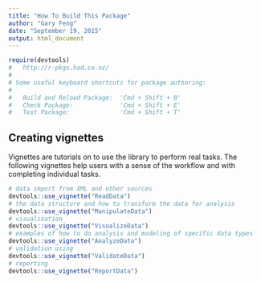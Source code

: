 ```yaml
---
title: "How To Build This Package"
author: "Gary Feng"
date: "September 19, 2015"
output: html_document
---
```


```r
require(devtools)
#   http://r-pkgs.had.co.nz/
#
# Some useful keyboard shortcuts for package authoring:
#
#   Build and Reload Package:  'Cmd + Shift + B'
#   Check Package:             'Cmd + Shift + E'
#   Test Package:              'Cmd + Shift + T'

```


## Creating vignettes

Vignettes are tutorials on to use the library to perform real tasks. The following vignettes help users with a sense of the workflow and with completing individual tasks. 

```r
# data import from XML and other sources
devtools::use_vignette("ReadData")
# the data structure and how to transform the data for analysis
devtools::use_vignette("ManipulateData")
# visualization
devtools::use_vignette("VisualizeData")
# examples of how to do analysis and modeling of specific data types
devtools::use_vignette("AnalyzeData")
# validation using 
devtools::use_vignette("ValidateData")
# reporting
devtools::use_vignette("ReportData")

```

